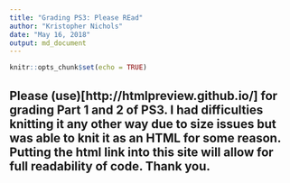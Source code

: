 ```yaml
---
title: "Grading PS3: Please REad"
author: "Kristopher Nichols"
date: "May 16, 2018"
output: md_document
---
```


```r
knitr::opts_chunk$set(echo = TRUE)
```

## Please (use)[http://htmlpreview.github.io/] for grading Part 1 and 2 of PS3. I had difficulties knitting it any other way due to size issues but was able to knit it as an HTML for some reason. Putting the html link into this site will allow for full readability of code. Thank you.
